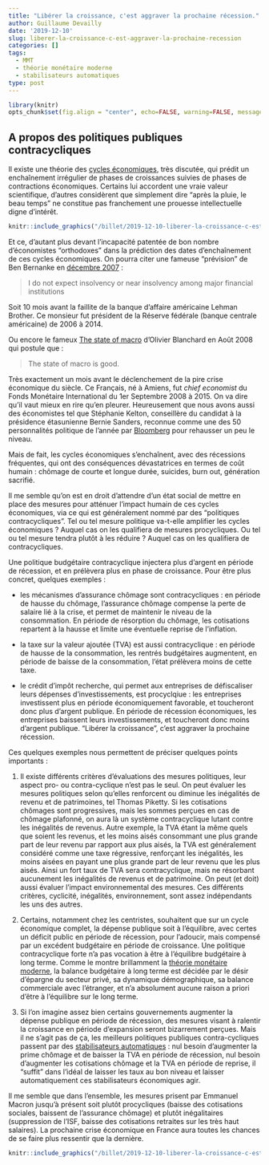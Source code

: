 ```yaml
---
title: "Libérer la croissance, c'est aggraver la prochaine récession."
author: Guillaume Devailly
date: '2019-12-10'
slug: liberer-la-croissance-c-est-aggraver-la-prochaine-recession
categories: []
tags:
  - MMT
  - théorie monétaire moderne
  - stabilisateurs automatiques
type: post
---
```


```r
library(knitr)
opts_chunk$set(fig.align = "center", echo=FALSE, warning=FALSE, message=FALSE)
```

## A propos des politiques publiques contracycliques

Il existe une théorie des [cycles économiques](https://fr.wikipedia.org/wiki/Cycle_%C3%A9conomique), très discutée, qui prédit un enchaînement irrégulier de phases de croissances suivies de phases de contractions économiques. Certains lui accordent une vraie valeur scientifique, d’autres considèrent que simplement dire “après la pluie, le beau temps” ne constitue pas franchement une prouesse intellectuelle digne d’intérêt.

```r
knitr::include_graphics("/billet/2019-12-10-liberer-la-croissance-c-est-aggraver-la-prochaine-recession_files/le_devin_asterix.jpg")
```

Et ce, d’autant plus devant l’incapacité patentée de bon nombre d’économistes "orthodoxes" dans la prédiction des dates d’enchaînement de ces cycles économiques. On pourra citer une fameuse "prévision" de Ben Bernanke en [décembre 2007](https://uk.reuters.com/article/us-usa-fed/fed-missed-warning-signs-in-2007-as-crisis-gained-steam-idUSBRE90H13Q20130118) :

> I do not expect insolvency or near insolvency among major financial institutions 

Soit 10 mois avant la faillite de la banque d’affaire américaine Lehman Brother. Ce monsieur fut président de la Réserve fédérale (banque centrale américaine) de 2006 à 2014.

Ou encore le fameux [The state of macro](https://www.nber.org/papers/w14259) d’Olivier Blanchard en Août 2008  qui postule que :

> The state of macro is good.

Très exactement un mois avant le déclenchement de la pire crise économique du siècle. Ce Français, né à Amiens, fut *chief economist* du Fonds Monétaire International du 1er Septembre 2008 à 2015. On va dire qu’il vaut mieux en rire qu’en pleurer.
Heureusement que nous avons aussi des économistes tel que Stéphanie Kelton, conseillère du candidat à la présidence étasunienne Bernie Sanders, reconnue comme une des 50 personnalités politique de l’année par [Bloomberg](https://www.bloomberg.com/news/articles/2019-12-04/stephanie-kelton-is-the-modern-monetary-theory-mmt-evangelist) pour rehausser un peu le niveau.

Mais de fait, les cycles économiques s’enchaînent, avec des récessions fréquentes, qui ont des conséquences dévastatrices en termes de coût humain : chômage de courte et longue durée, suicides, burn out, génération sacrifié.

Il me semble qu’on est en droit d’attendre d’un état social de mettre en place des mesures pour atténuer l’impact humain de ces cycles économiques, via ce qui est généralement nommé par des "politiques contracycliques". Tel ou tel mesure politique va-t-elle amplifier les cycles économiques ? Auquel cas on les qualifiera de mesures procycliques. Ou tel ou tel mesure tendra plutôt à les réduire ? Auquel cas on les qualifiera de contracycliques. 

Une politique budgétaire contracyclique injectera plus d’argent en période de récession, et en prélèvera plus en phase de croissance. Pour être plus concret, quelques exemples :

* les mécanismes d’assurance chômage sont contracycliques : en période de hausse du chômage, l’assurance chômage compense la perte de salaire lié à la crise, et permet de maintenir le niveau de la consommation. En période de résorption du chômage, les cotisations repartent à la hausse et limite une éventuelle reprise de l’inflation.

* la taxe sur la valeur ajoutée (TVA) est aussi contracyclique : en période de hausse de la consommation, les rentrés budgétaires augmentent, en période de baisse de la consommation, l’état prélèvera moins de cette taxe.

* le crédit d’impôt recherche, qui permet aux entreprises de défiscaliser leurs dépenses d’investissements, est procyclqiue : les entreprises investissent plus en période économiquement favorable, et toucheront donc plus d’argent publique. En période de récession économiques, les entreprises baissent leurs investissements, et toucheront donc moins d’argent publique. "Libérer la croissance", c’est aggraver la prochaine récession.

Ces quelques exemples nous permettent de préciser quelques points importants :

1. Il existe différents critères d’évaluations des mesures politiques, leur aspect pro- ou contra-cyclique n’est pas le seul. On peut évaluer les mesures politiques selon qu’elles renforcent ou diminue les inégalités de revenu et de patrimoines, tel Thomas Piketty. Si les cotisations chômages sont progressives, mais les sommes perçues en cas de chômage plafonné, on aura là un système contracyclique lutant contre les inégalités de revenus. Autre exemple, la TVA étant la même quels que soient les revenus, et les moins aisés consommant une plus grande part de leur revenu par rapport aux plus aisés, la TVA est généralement considéré comme une taxe régressive, renforçant les inégalités, les moins aisées en payant une plus grande part de leur revenu que les plus aisés. Ainsi un fort taux de TVA sera contracyclique, mais ne résorbant aucunement les inégalités de revenus et de patrimoine. On peut (et doit) aussi évaluer l’impact environnemental des mesures. Ces différents critères, cyclicité, inégalités, environnement, sont assez indépendants les uns des autres.
    
2. Certains, notamment chez les centristes, souhaitent que sur un cycle économique complet, la dépense publique soit à l’équilibre, avec certes un déficit public en période de récession, pour l’adoucir, mais compensé par un excédent budgétaire en période de croissance. Une politique contracyclique forte n’a pas vocation à être à l’équilibre budgétaire à long terme. Comme le montre brillamment la [théorie monétaire moderne](https://amatmacro.netlify.com/billet/l-approche-comptable/), la balance budgétaire à long terme est décidée par le désir d’épargne du secteur privé, sa dynamique démographique, sa balance commerciale avec l’étranger, et n’a absolument aucune raison a priori d’être à l’équilibre sur le long terme.
    
3. Si l’on imagine assez bien certains gouvernements augmenter la dépense publique en période de récession, des mesures visant à ralentir la croissance en période d’expansion seront bizarrement perçues. Mais il ne s’agit pas de ça, les meilleurs politiques publiques contra-cycliques passent par des [stabilisateurs automatiques](https://fr.wikipedia.org/wiki/Stabilisateur_automatique) : nul besoin d’augmenter la prime chômage et de baisser la TVA en période de récession, nul besoin d’augmenter les cotisations chômage et la TVA en période de reprise, il "suffit" dans l’idéal de laisser les taux au bon niveau et laisser automatiquement ces stabilisateurs économiques agir.
    
Il me semble que dans l’ensemble, les mesures prisent par Emmanuel Macron jusqu’à présent soit plutôt procycliques (baisse des cotisations sociales, baissent de l’assurance chômage) et plutôt inégalitaires (suppression de l’ISF, baisse des cotisations retraites sur les très haut salaires). La prochaine crise économique en France aura toutes les chances de se faire plus ressentir que la dernière.

```r
knitr::include_graphics("/billet/2019-12-10-liberer-la-croissance-c-est-aggraver-la-prochaine-recession_files/greece_WSJ.jpg")
```


<!--more-->
